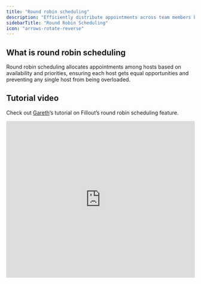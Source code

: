 ```yaml
---
title: "Round robin scheduling"
description: "Efficiently distribute appointments across team members based on availability and priority settings with Fillout Scheduling for free."
sidebarTitle: "Round Robin Scheduling"
icon: "arrows-rotate-reverse"
---
```


## What is round robin scheduling

Round robin scheduling allocates appointments among hosts based on availability and priorities, ensuring each host gets equal opportunities and preventing any single host from being overloaded.

## Tutorial video

Check out [Gareth](https://www.garethpronovost.com/)’s tutorial on Fillout’s round robin scheduling feature.

<Frame>
  <iframe width="100%" height="420" src="https://www.youtube.com/embed/iuTeqoFWtgs" title="Hot New Fillout Feature 🔥 Round Robin Scheduler" frameborder="0" allow="accelerometer; autoplay; clipboard-write; encrypted-media; gyroscope; picture-in-picture; web-share" referrerpolicy="strict-origin-when-cross-origin" allowfullscreen />
</Frame>

## How to set up

### 1. Connect calendars

<Frame>
  ![](/images/scheduling/image-29.png)
</Frame>
Icons will indicate who has successfully connected their calendars under `Settings & Members`. Click your `Account icon` on the lower left corner of the home page to access this.

### 2. Create the scheduling form

Click `Scheduling links` on the left-hand panel followed by `+ Scheduling form`. Choose `Round robin` and select which team members will participate.

<Frame style={{ width: '576px' , height: '314px' }}>
  ![](/images/scheduling/image-30.png)
</Frame>

### 3. Configure event details

Set the **Title** and **Event duration**. You can also customize avatars or use a generic image such as a company logo for the event to maintain brand consistency in the `Booking page` from left-hand panel, or simply hover over it.

<Frame>
  ![](/images/scheduling/image-31.png)
</Frame>

That's it! `Publish` your form and share the link or embed it anywhere.

## Manage Priority and Availability

### Priority Settings

You can assign priority levels to participants to control the distribution of appointments. Higher priority members are more likely to receive bookings if multiple participants are available at the same time.

<Frame style={{ width: '336px' , height: '200px' }}>
  ![](/images/scheduling/image-32.png)
</Frame>

### Automatic Assignment

Fillout’s round robin algorithm assigns appointments based on the last scheduled participant to ensure even distribution, provided all conditions of priority and availability are met.

### Adjusting Locations and Meeting Details

Define one **meeting location** or set specific locations or meeting settings for each participant. Choose between Google Meet, Zoom, and more.

<Frame style={{ width: '336px' , height: '126px' }}>
  ![](/images/scheduling/image-33.png)
</Frame>

## Related articles

<CardGroup cols={3}>
  <Card title="Set your availability in Fillout Scheduling" icon="calendar-clock" iconType="regular" color="#FFC738" href="/fillout-scheduling-availability">
    Specify your available hours and buffer times through forms.
  </Card>
  <Card title="Customize Fillout Scheduling branding" icon="brush" iconType="regular" color="#FFC738" href="/customize-fillout-scheduling">
    Tweak your form’s design, link, and avatar to match your branding.
  </Card>
  <Card title="Collective scheduling" icon="users" iconType="regular" color="#FFC738" href="/collective-meeting-scheduling">
    Set up collective meetings with multiple hosts and one invitee through Fillout Scheduling for free.
  </Card>
</CardGroup>
